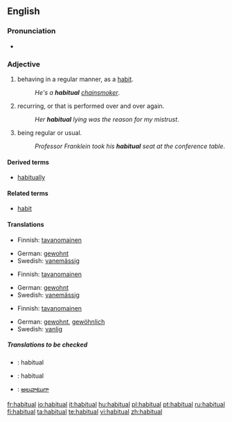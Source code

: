 ==English==

===Pronunciation===
*{{audio|en-us-habitual.ogg|Audio (US)}}

===Adjective===
{{en-adj}}

#behaving in a regular manner, as a [[habit]].
#:''He's a '''habitual''' [[chainsmoker]]''.
#recurring, or that is performed over and over again.
#:''Her '''habitual''' lying was the reason for my mistrust''.
#being regular or usual.
#:''Professor Franklein took his '''habitual''' seat at the conference table''.

====Derived terms====
*[[habitually]]

====Related terms====
*[[habit]]

====Translations====
{{trans-top|behaving in a regular manner, as a habit}}
*Finnish: [[tavanomainen]]
{{trans-mid}}
*German: [[gewohnt]]
*Swedish: [[vanemässig]]
{{trans-bottom}}

{{trans-top|recurring, or that is performed over and over again}}
*Finnish: [[tavanomainen]]
{{trans-mid}}
*German: [[gewohnt]]
*Swedish: [[vanemässig]]
{{trans-bottom}}

{{trans-top|being regular or usual}}
*Finnish: [[tavanomainen]]
{{trans-mid}}
*German: [[gewohnt]], [[gewöhnlich]]
*Swedish: [[vanlig]]
{{trans-bottom}}

=====Translations to be checked=====
{{checktrans}}
{{top}}
*{{ttbc|Interlingua}}: habitual
*{{ttbc|Spanish}}: habitual
{{mid}}
*{{ttbc|Telugu}}: [[అలవాటుగా]]
{{bottom}}

[[fr:habitual]]
[[io:habitual]]
[[it:habitual]]
[[hu:habitual]]
[[pl:habitual]]
[[pt:habitual]]
[[ru:habitual]]
[[fi:habitual]]
[[ta:habitual]]
[[te:habitual]]
[[vi:habitual]]
[[zh:habitual]]